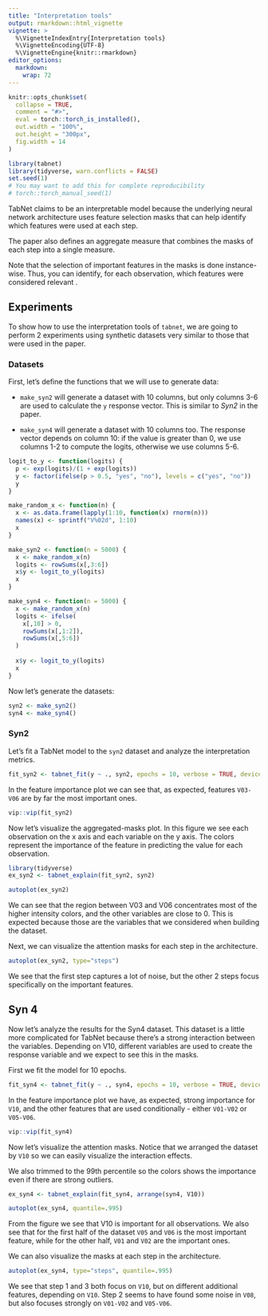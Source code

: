 ```yaml
---
title: "Interpretation tools"
output: rmarkdown::html_vignette
vignette: >
  %\VignetteIndexEntry{Interpretation tools}
  %\VignetteEncoding{UTF-8}
  %\VignetteEngine{knitr::rmarkdown}
editor_options: 
  markdown: 
    wrap: 72
---
```


```r
knitr::opts_chunk$set(
  collapse = TRUE,
  comment = "#>",
  eval = torch::torch_is_installed(),
  out.width = "100%", 
  out.height = "300px", 
  fig.width = 14
)
```

```r
library(tabnet)
library(tidyverse, warn.conflicts = FALSE)
set.seed(1)
# You may want to add this for complete reproducibility
# torch::torch_manual_seed(1)
```

TabNet claims to be an interpretable model because the underlying neural
network architecture uses feature selection masks that can help identify
which features were used at each step.

The paper also defines an aggregate measure that combines the masks of
each step into a single measure.

Note that the selection of important features in the masks is done
instance-wise. Thus, you can identify, for each observation, which
features were considered relevant .

## Experiments

To show how to use the interpretation tools of `tabnet`, we are going to
perform 2 experiments using synthetic datasets very similar to those
that were used in the paper.

### Datasets

First, let's define the functions that we will use to generate data:

-   `make_syn2` will generate a dataset with 10 columns, but only
    columns 3-6 are used to calculate the `y` response vector. This is
    similar to *Syn2* in the paper.

-   `make_syn4` will generate a dataset with 10 columns too. The
    response vector depends on column 10: if the value is greater than
    0, we use columns 1-2 to compute the logits, otherwise we use
    columns 5-6.

```r
logit_to_y <- function(logits) {
  p <- exp(logits)/(1 + exp(logits))
  y <- factor(ifelse(p > 0.5, "yes", "no"), levels = c("yes", "no"))
  y
}

make_random_x <- function(n) {
  x <- as.data.frame(lapply(1:10, function(x) rnorm(n)))
  names(x) <- sprintf("V%02d", 1:10)
  x
}

make_syn2 <- function(n = 5000) {
  x <- make_random_x(n)
  logits <- rowSums(x[,3:6])
  x$y <- logit_to_y(logits)
  x
}

make_syn4 <- function(n = 5000) {
  x <- make_random_x(n)
  logits <- ifelse(
    x[,10] > 0,
    rowSums(x[,1:2]),
    rowSums(x[,5:6])
  )
  
  x$y <- logit_to_y(logits)
  x
}
```

Now let's generate the datasets:

```r
syn2 <- make_syn2()
syn4 <- make_syn4()
```

### Syn2

Let's fit a TabNet model to the `syn2` dataset and analyze the
interpretation metrics.

```r
fit_syn2 <- tabnet_fit(y ~ ., syn2, epochs = 10, verbose = TRUE, device = "cpu")
```

In the feature importance plot we can see that, as expected, features
`V03-V06` are by far the most important ones.

```r
vip::vip(fit_syn2)
```

Now let's visualize the aggregated-masks plot. In this figure we see
each observation on the x axis and each variable on the y axis. The
colors represent the importance of the feature in predicting the value
for each observation.

```r
library(tidyverse)
ex_syn2 <- tabnet_explain(fit_syn2, syn2)

autoplot(ex_syn2)
```

We can see that the region between V03 and V06 concentrates most of the
higher intensity colors, and the other variables are close to 0. This is
expected because those are the variables that we considered when
building the dataset.

Next, we can visualize the attention masks for each step in the
architecture.

```r
autoplot(ex_syn2, type="steps")
```

We see that the first step captures a lot of noise, but the other 2
steps focus specifically on the important features.

## Syn 4

Now let's analyze the results for the Syn4 dataset. This dataset is a
little more complicated for TabNet because there's a strong interaction
between the variables. Depending on V10, different variables are used to
create the response variable and we expect to see this in the masks.

First we fit the model for 10 epochs.

```r
fit_syn4 <- tabnet_fit(y ~ ., syn4, epochs = 10, verbose = TRUE, device = "cpu")
```

In the feature importance plot we have, as expected, strong importance
for `V10`, and the other features that are used conditionally - either
`V01-V02` or `V05-V06`.

```r
vip::vip(fit_syn4)
```

Now let's visualize the attention masks. Notice that we arranged the
dataset by `V10` so we can easily visualize the interaction effects.

We also trimmed to the 99th percentile so the colors shows the
importance even if there are strong outliers.

```r
ex_syn4 <- tabnet_explain(fit_syn4, arrange(syn4, V10))

autoplot(ex_syn4, quantile=.995)
```

From the figure we see that V10 is important for all observations. We
also see that for the first half of the dataset `V05` and `V06` is the
most important feature, while for the other half, `V01` and `V02` are
the important ones.

We can also visualize the masks at each step in the architecture.

```r
autoplot(ex_syn4, type="steps", quantile=.995)
```

We see that step 1 and 3 both focus on `V10`, but on different
additional features, depending on `V10`. Step 2 seems to have found some
noise in `V08`, but also focuses strongly on `V01-V02` and `V05-V06`.
